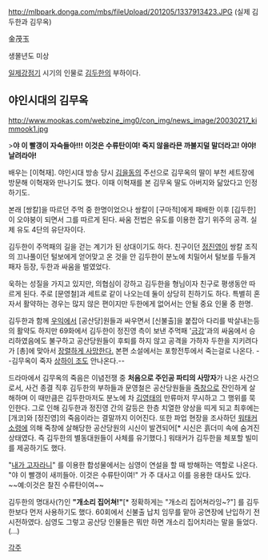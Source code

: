 http://mlbpark.donga.com/mbs/fileUpload/201205/1337913423.JPG
(실제 김두한과 김무옥)

金茂玉

생몰년도 미상

[[일제강점기]] 시기의 인물로 [[김두한]]의 부하이다.

== 야인시대의 김무옥 ==
http://www.mookas.com/webzine_img0/con_img/news_image/20030217_kimmook1.jpg

>'''야 이 빨갱이 자슥들아!!! 이것은 수류탄이여! 죽지 않을라믄 까불지덜 말더라고! 야야! 날려라아!'''

배우는 [이혁재]. 야인시대 방송 당시 [[김을동]]의 주선으로 김무옥의 딸이 부천 세트장에 방문해 이혁재와 만나기도 했다. 이때 이혁재를 본 김무옥 딸도 아버지와 닮았다고 인정하기도.

본래 [쌍칼]을 따르던 주먹 중 한명이었으나 쌍칼이 [구마적]에게 패배한 이후 [김두한]이 오야붕이 되면서 그를 따르게 된다. 싸움 전법은 유도를 이용한 잡기 위주의 공격. 실제 유도 4단의 유단자이다. 

김두한이 주먹패의 길을 걷는 계기가 된 상대이기도 하다. 친구이던 [[정진영]]이 쌍칼 조직의 끄나풀이던 털보에게 얻어맞고 온 것을 안 김두한이 분노에 치밀어서 털보를 두들겨패자 등장, 두한과 싸움을 벌였었다.

욱하는 성질을 가지고 있지만, 의협심이 강하고 김두한을 형님이자 친구로 평생동안 따르게 된다. 주로 [문영철]과 세트로 같이 나오는데 둘이 상당히 친하기도 하다. 특별히 혼자서 활약하는 경우는 많지 않은 편이지만 두한에게 없어서는 안될 중요 인물 중 한명.

김두한과 함께 [[우익]]에서 [공산당]원들과 싸우면서 [신불출]을 붙잡아 다리를 박살내는등의 활약도 하지만 69화에서 김두한이 정진영 측이 보낸 주먹패 '[[금강]]'과의 싸움에서 승리하였음에도 불구하고 공산당원들이 후퇴를 하지 않고 공격을 가하자 두한을 지키려다가 [총]에 맞아서 [http://blog.naver.com/godlslove2/110084960840 장렬하게 사망한다.] 본편 소설에서는 포항전투에서 죽는걸로 나온다. --김무옥이 죽자 [[상하이 조]]도 안나온다.--

드라마에서 김무옥의 죽음은 이념전쟁 중 '''처음으로 주인공 파티의 사망자'''가 나온 사건으로서, 사건 종결 직후 김두한의 부하들과 문영철은 공산당원들을 [[죽창]]으로 잔인하게 살해하며 이 때만큼은 김두한마저도 분노에 차 [[김영태]]의 만류마저 무시하고 그 행위를 묵인한다. 그로 인해 김두한과 정진영 간의 갈등은 한층 치열한 양상을 띠게 되고 최후에는 [개코]와 [정진영]의 죽음이라는 결말까지 이어진다. 또한 파업 현장을 조사하던 [[워태커 소령]]에 의해 죽창에 살해당한 공산당원의 시신이 발견되어[* 시신은 흙더미 속에 숨겨진 상태였다. 즉 김두한의 별동대원들이 사체를 유기했다.] 워태커가 김두한을 체포할 빌미를 제공하기도 했다.

"[[내가 고자라니]]" 를 이용한 합성물에서는 심영이 연설을 할 때 방해하는 역할로 나온다. "야 이 빨갱이 새끼들아. 이것은 수류탄이여!" 가 주 대사고 이를 응용한 대사도 있다. ~~예:이것은 찰진 수류탄이여~~

김두한의 명대사(?)인 '''"개소리 집어쳐!"'''[* 정확하게는 "개소리 집어쳐라잉~?"] 를 김두한보다 먼저 사용하기도 했다. 60회에서 신불출 납치 임무를 맡아 공연장에 난입하기 전 시전하였다. 심영도 그렇고 공산당 인물들은 뭐만 하면 개소리 집어치라는 말을 들었다.(...)

[[각주]]
